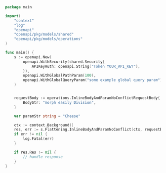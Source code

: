 ```go showLineNumbers copy filename="Inline Body And Param No Conflict usage example"
package main

import(
	"context"
	"log"
	"openapi"
	"openapi/pkg/models/shared"
	"openapi/pkg/models/operations"
)

func main() {
    s := openapi.New(
        openapi.WithSecurity(shared.Security{
            APIKeyAuth: openapi.String("Token YOUR_API_KEY"),
        }),
        openapi.WithGlobalPathParam(100),
        openapi.WithGlobalQueryParam("some example global query param"),
    )


    requestBody := operations.InlineBodyAndParamNoConflictRequestBody{
        BodyStr: "morph easily Division",
    }

    var paramStr string = "Cheese"

    ctx := context.Background()
    res, err := s.Flattening.InlineBodyAndParamNoConflict(ctx, requestBody, paramStr)
    if err != nil {
        log.Fatal(err)
    }

    if res.Res != nil {
        // handle response
    }
}
```
